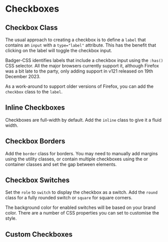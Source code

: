 
# Checkboxes

## Checkbox Class

The usual approach to creating a checkbox is to define a `label` that contains
an `input` with a `type="label"` attribute.  This has the benefit that
clicking on the label will toggle the checkbox input.

Badger-CSS identifies labels that include a checkbox input using the
`:has()` CSS selector. All the major browsers currently support it, although
Firefox was a bit late to the party, only adding support in v121 released on
19th December 2023.

As a work-around to support older versions of Firefox, you can add the
`checkbox` class to the `label`.

<Example
  html={Checkboxes}
  language="html"
  caption="Checkboxes"
/>

## Inline Checkboxes

Checkboxes are full-width by default. Add the `inline` class to give it a
fluid width.

<Example
  html={Inline}
  language="html"
  caption="Inline Checkboxes"
/>

## Checkbox Borders

Add the `border` class for borders.  You may need to manually add margins
using the <SpacingLink text="margin"/> utility classes, or contain multiple
checkboxes using the <FlexLink/> or <GridLink/> container classes and set the
gap between elements.

<Example
  html={Border}
  language="html"
  caption="Border Checkboxes"
/>

## Checkbox Switches

Set the `role` to `switch` to display the checkbox as a switch.  Add the
`round` class for a fully rounded switch or `square` for square corners.

The background color for enabled switches will be based on your brand color.
There are a number of CSS properties you can set to customise the style.

<Example
  html={Switch}
  language="html"
  caption="Checkbox Switch"
/>

## Custom Checkboxes

<Example
  html={Custom}
  language="html"
  caption="Custom Checkboxes"
/>

